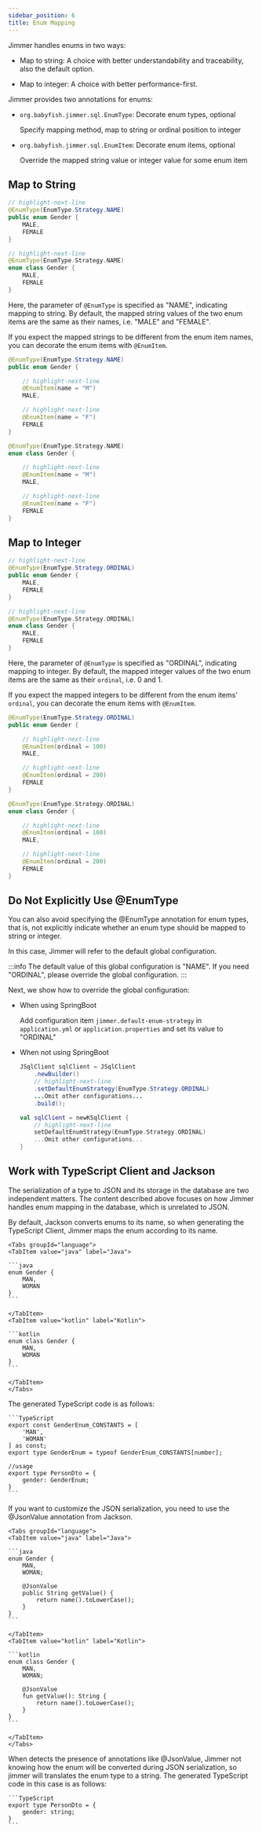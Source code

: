 ```yaml
---
sidebar_position: 6
title: Enum Mapping
---
```



Jimmer handles enums in two ways:

-   Map to string: A choice with better understandability and traceability, also the default option.

-   Map to integer: A choice with better performance-first.  

Jimmer provides two annotations for enums:

-   `org.babyfish.jimmer.sql.EnumType`: Decorate enum types, optional

    Specify mapping method, map to string or ordinal position to integer
    
-   `org.babyfish.jimmer.sql.EnumItem`: Decorate enum items, optional

    Override the mapped string value or integer value for some enum item

## Map to String

<Tabs groupId="language">
<TabItem value="java" label="Java">

```java title="Gender.java" 
// highlight-next-line
@EnumType(EnumType.Strategy.NAME)
public enum Gender {
    MALE,
    FEMALE
}
```

</TabItem>
<TabItem value="kotlin" label="Kotlin">

```kotlin title="Gender.kt"
// highlight-next-line
@EnumType(EnumType.Strategy.NAME)  
enum class Gender {
    MALE,
    FEMALE
}
```

</TabItem>
</Tabs>

Here, the parameter of `@EnumType` is specified as "NAME", indicating mapping to string. By default, the mapped string values of the two enum items are the same as their names, i.e. "MALE" and "FEMALE". 

If you expect the mapped strings to be different from the enum item names, you can decorate the enum items with `@EnumItem`.

<Tabs groupId="language">
<TabItem value="java" label="Java">

```java title="Gender.java"
@EnumType(EnumType.Strategy.NAME)
public enum Gender {

    // highlight-next-line
    @EnumItem(name = "M")
    MALE,

    // highlight-next-line
    @EnumItem(name = "F") 
    FEMALE
}
```

</TabItem>
<TabItem value="kotlin" label="Kotlin">

```kotlin title="Gender.kt" 
@EnumType(EnumType.Strategy.NAME)
enum class Gender {

    // highlight-next-line
    @EnumItem(name = "M")
    MALE,

    // highlight-next-line
    @EnumItem(name = "F")
    FEMALE
}
```

</TabItem>
</Tabs>

## Map to Integer

<Tabs groupId="language">
<TabItem value="java" label="Java">

```java title="Gender.java"
// highlight-next-line
@EnumType(EnumType.Strategy.ORDINAL)
public enum Gender {
    MALE,
    FEMALE
}
```

</TabItem>
<TabItem value="kotlin" label="Kotlin">

```kotlin title="Gender.kt"
// highlight-next-line
@EnumType(EnumType.Strategy.ORDINAL)
enum class Gender {
    MALE,
    FEMALE
} 
```

</TabItem>
</Tabs>

Here, the parameter of `@EnumType` is specified as "ORDINAL", indicating mapping to integer. By default, the mapped integer values of the two enum items are the same as their `ordinal`, i.e. 0 and 1.

If you expect the mapped integers to be different from the enum items' `ordinal`, you can decorate the enum items with `@EnumItem`.

<Tabs groupId="language">
<TabItem value="java" label="Java">

```java title="Gender.java"
@EnumType(EnumType.Strategy.ORDINAL)  
public enum Gender {

    // highlight-next-line
    @EnumItem(ordinal = 100)
    MALE,

    // highlight-next-line
    @EnumItem(ordinal = 200)
    FEMALE
}
```

</TabItem>
<TabItem value="kotlin" label="Kotlin">

```kotlin title="Gender.kt"
@EnumType(EnumType.Strategy.ORDINAL)
enum class Gender {

    // highlight-next-line
    @EnumItem(ordinal = 100) 
    MALE,

    // highlight-next-line
    @EnumItem(ordinal = 200)
    FEMALE
}
```

</TabItem>
</Tabs>

## Do Not Explicitly Use @EnumType  

You can also avoid specifying the @EnumType annotation for enum types, that is, not explicitly indicate whether an enum type should be mapped to string or integer.

In this case, Jimmer will refer to the default global configuration. 

:::info
The default value of this global configuration is "NAME". If you need "ORDINAL", please override the global configuration.
:::

Next, we show how to override the global configuration:

-   When using SpringBoot

    Add configuration item `jimmer.default-enum-strategy` in `application.yml` or `application.properties` and set its value to "ORDINAL"

-   When not using SpringBoot

    <Tabs groupId="language">
    <TabItem value="java" label="Java">

    ```java 
    JSqlClient sqlClient = JSqlClient
        .newBuilder()
        // highlight-next-line
        .setDefaultEnumStrategy(EnumType.Strategy.ORDINAL)
        ...Omit other configurations...
        .build();
    ```

    </TabItem>
    <TabItem value="kotlin" label="Kotlin">

    ```kotlin
    val sqlClient = newKSqlClient {
        // highlight-next-line
        setDefaultEnumStrategy(EnumType.Strategy.ORDINAL)
        ...Omit other configurations... 
    }
    ```

    </TabItem>
    </Tabs>

## Work with TypeScript Client and Jackson

The serialization of a type to JSON and its storage in the database are two independent matters. The content described above focuses on how Jimmer handles enum mapping in the database, which is unrelated to JSON.

By default, Jackson converts enums to its name, so when generating the TypeScript Client, Jimmer maps the enum according to its name.


    <Tabs groupId="language">
    <TabItem value="java" label="Java">

    ```java
    enum Gender {
        MAN,
        WOMAN
    }
    ```

    </TabItem>
    <TabItem value="kotlin" label="Kotlin">

    ```kotlin
    enum class Gender {
        MAN,
        WOMAN
    }
    ```

    </TabItem>
    </Tabs>

The generated TypeScript code is as follows:

    ```TypeScript
    export const GenderEnum_CONSTANTS = [
        'MAN',
        'WOMAN'
    ] as const;
    export type GenderEnum = typeof GenderEnum_CONSTANTS[number];

    //usage
    export type PersonDto = {
        gender: GenderEnum;
    }
    ```

If you want to customize the JSON serialization, you need to use the @JsonValue annotation from Jackson.

    <Tabs groupId="language">
    <TabItem value="java" label="Java">

    ```java
    enum Gender {
        MAN,
        WOMAN;

        @JsonValue
        public String getValue() {
            return name().toLowerCase();
        }
    }
    ```

    </TabItem>
    <TabItem value="kotlin" label="Kotlin">

    ```kotlin
    enum class Gender {
        MAN,
        WOMAN;

        @JsonValue
        fun getValue(): String {
            return name().toLowerCase();
        }
    }
    ```

    </TabItem>
    </Tabs>

When detects the presence of annotations like @JsonValue, Jimmer not knowing how the enum will be converted during JSON serialization, so jimmer will translates the enum type to a string. The generated TypeScript code in this case is as follows:

    ```TypeScript
    export type PersonDto = {
        gender: string;
    }
    ```